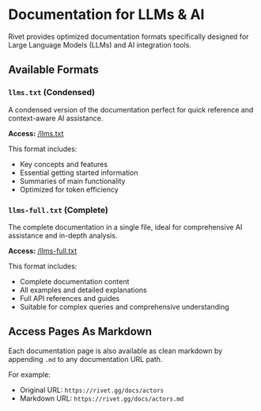 # Documentation for LLMs & AI

Rivet provides optimized documentation formats specifically designed for Large Language Models (LLMs) and AI integration tools.

## Available Formats

### `llms.txt` (Condensed)
A condensed version of the documentation perfect for quick reference and context-aware AI assistance.

**Access:** <a href="/llms.txt" target="_blank">/llms.txt</a>

This format includes:
- Key concepts and features
- Essential getting started information
- Summaries of main functionality
- Optimized for token efficiency

### `llms-full.txt` (Complete)
The complete documentation in a single file, ideal for comprehensive AI assistance and in-depth analysis.

**Access:** <a href="/llms-full.txt" target="_blank">/llms-full.txt</a>

This format includes:
- Complete documentation content
- All examples and detailed explanations
- Full API references and guides
- Suitable for complex queries and comprehensive understanding

## Access Pages As Markdown

Each documentation page is also available as clean markdown by appending `.md` to any documentation URL path.

For example:

- Original URL: `https://rivet.gg/docs/actors`
- Markdown URL: `https://rivet.gg/docs/actors.md`

